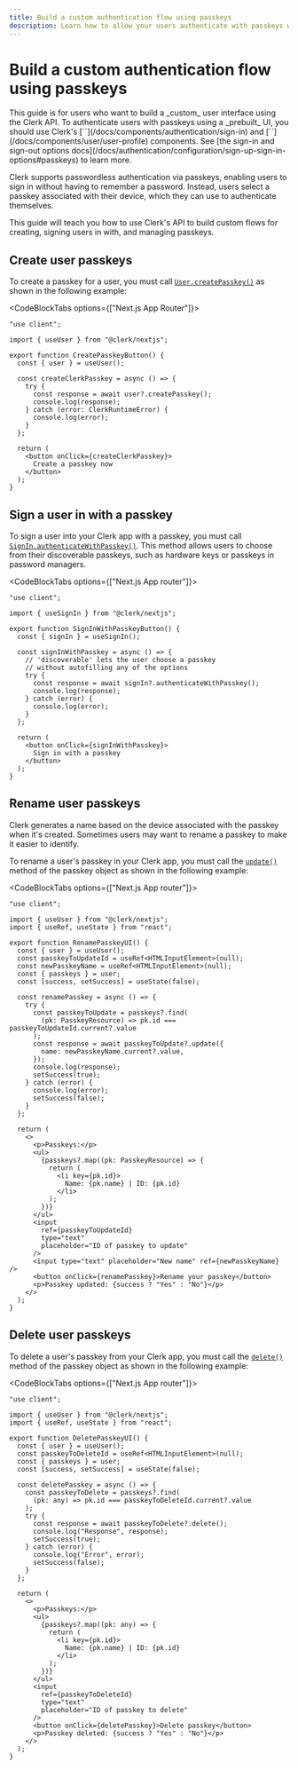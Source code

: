 ```yaml
---
title: Build a custom authentication flow using passkeys
description: Learn how to allow your users authenticate with passkeys with Clerk.
---
```


# Build a custom authentication flow using passkeys

<Callout type="warning">
  This guide is for users who want to build a _custom_ user interface using the Clerk API. To authenticate users with passkeys using a _prebuilt_ UI, you should use Clerk's [`<SignIn />`](/docs/components/authentication/sign-in) and [`<UserProfile />`](/docs/components/user/user-profile) components. See [the sign-in and sign-out options docs](/docs/authentication/configuration/sign-up-sign-in-options#passkeys) to learn more.
</Callout>

Clerk supports passwordless authentication via passkeys, enabling users to sign in without having to remember a password. Instead, users select a passkey associated with their device, which they can use to authenticate themselves.

This guide will teach you how to use Clerk's API to build custom flows for creating, signing users in with, and managing passkeys.

## Create user passkeys

To create a passkey for a user, you must call [`User.createPasskey()`](/docs/references/javascript/user/user#create-passkey) as shown in the following example:

<CodeBlockTabs options={["Next.js App Router"]}>
  ```tsx filename="app/components/CustomCreatePasskeysButton.tsx"
  "use client";

  import { useUser } from "@clerk/nextjs";

  export function CreatePasskeyButton() {
    const { user } = useUser();

    const createClerkPasskey = async () => {
      try {
        const response = await user?.createPasskey();
        console.log(response);
      } catch (error: ClerkRuntimeError) {
        console.log(error);
      }
    };

    return (
      <button onClick={createClerkPasskey}>
        Create a passkey now
      </button>
    );
  }
  ```
</CodeBlockTabs>

## Sign a user in with a passkey

To sign a user into your Clerk app with a passkey, you must call [`SignIn.authenticateWithPasskey()`](/docs/references/javascript/sign-in/authenticate-with#authenticate-with-passkey). This method allows users to choose from their discoverable passkeys, such as hardware keys or passkeys in password managers.

<CodeBlockTabs options={["Next.js App router"]}>
  ```tsx filename="components/SignInWithPasskeyButton.tsx"
  "use client";

  import { useSignIn } from "@clerk/nextjs";

  export function SignInWithPasskeyButton() {
    const { signIn } = useSignIn();

    const signInWithPasskey = async () => {
      // 'discoverable' lets the user choose a passkey
      // without autofilling any of the options
      try {
        const response = await signIn?.authenticateWithPasskey();
        console.log(response);
      } catch (error) {
        console.log(error);
      }
    };

    return (
      <button onClick={signInWithPasskey}>
        Sign in with a passkey
      </button>
    );
  }
  ```
</CodeBlockTabs>

## Rename user passkeys

Clerk generates a name based on the device associated with the passkey when it's created. Sometimes users may want to rename a passkey to make it easier to identify.

To rename a user's passkey in your Clerk app, you must call the [`update()`](/docs/references/javascript/types/passkey-resource#update) method of the passkey object as shown in the following example:

<CodeBlockTabs options={["Next.js App router"]}>
  ```tsx filename="components/RenamePasskeyUI.tsx"
  "use client";

  import { useUser } from "@clerk/nextjs";
  import { useRef, useState } from "react";

  export function RenamePasskeyUI() {
    const { user } = useUser();
    const passkeyToUpdateId = useRef<HTMLInputElement>(null);
    const newPasskeyName = useRef<HTMLInputElement>(null);
    const { passkeys } = user;
    const [success, setSuccess] = useState(false);

    const renamePasskey = async () => {
      try {
        const passkeyToUpdate = passkeys?.find(
          (pk: PasskeyResource) => pk.id === passkeyToUpdateId.current?.value
        );
        const response = await passkeyToUpdate?.update({
          name: newPasskeyName.current?.value,
        });
        console.log(response);
        setSuccess(true);
      } catch (error) {
        console.log(error);
        setSuccess(false);
      }
    };

    return (
      <>
        <p>Passkeys:</p>
        <ul>
          {passkeys?.map((pk: PasskeyResource) => {
            return (
              <li key={pk.id}>
                Name: {pk.name} | ID: {pk.id}
              </li>
            );
          })}
        </ul>
        <input 
          ref={passkeyToUpdateId}
          type="text"
          placeholder="ID of passkey to update"
        />
        <input type="text" placeholder="New name" ref={newPasskeyName} />
        <button onClick={renamePasskey}>Rename your passkey</button>
        <p>Passkey updated: {success ? "Yes" : "No"}</p>
      </>
    );
  }
  ```
</CodeBlockTabs>

## Delete user passkeys

To delete a user's passkey from your Clerk app, you must call the [`delete()`](/docs/references/javascript/types/passkey-resource#delete) method of the passkey object as shown in the following example:

<CodeBlockTabs options={["Next.js App router"]}>
  ```tsx filename="components/DeletePasskeyUI.tsx"
  "use client";

  import { useUser } from "@clerk/nextjs";
  import { useRef, useState } from "react";

  export function DeletePasskeyUI() {
    const { user } = useUser();
    const passkeyToDeleteId = useRef<HTMLInputElement>(null);
    const { passkeys } = user;
    const [success, setSuccess] = useState(false);

    const deletePasskey = async () => {
      const passkeyToDelete = passkeys?.find(
        (pk: any) => pk.id === passkeyToDeleteId.current?.value
      );
      try {
        const response = await passkeyToDelete?.delete();
        console.log("Response", response);
        setSuccess(true);
      } catch (error) {
        console.log("Error", error);
        setSuccess(false);
      }
    };

    return (
      <>
        <p>Passkeys:</p>
        <ul>
          {passkeys?.map((pk: any) => {
            return (
              <li key={pk.id}>
                Name: {pk.name} | ID: {pk.id}
              </li>
            );
          })}
        </ul>
        <input
          ref={passkeyToDeleteId}
          type="text"
          placeholder="ID of passkey to delete"
        />
        <button onClick={deletePasskey}>Delete passkey</button>
        <p>Passkey deleted: {success ? "Yes" : "No"}</p>
      </>
    );
  }
  ```
</CodeBlockTabs>
